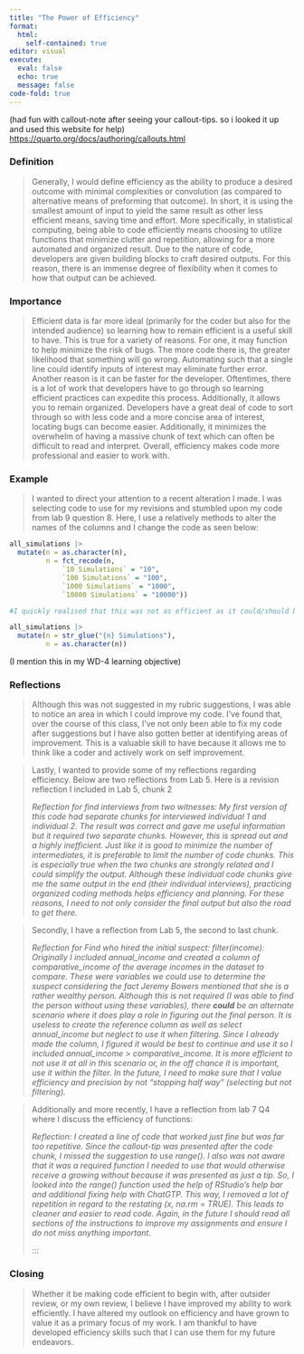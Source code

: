 ```yaml
---
title: "The Power of Efficiency"
format: 
  html: 
    self-contained: true
editor: visual
execute: 
  eval: false
  echo: true
  message: false
code-fold: true
---
```


(had fun with callout-note after seeing your callout-tips. so i looked it up and used this website for help) <https://quarto.org/docs/authoring/callouts.html>

### Definition

> Generally, I would define efficiency as the ability to produce a desired outcome with minimal complexities or convolution (as compared to alternative means of preforming that outcome). In short, it is using the smallest amount of input to yield the same result as other less efficient means, saving time and effort. More specifically, in statistical computing, being able to code efficiently means choosing to utilize functions that minimize clutter and repetition, allowing for a more automated and organized result. Due to the nature of code, developers are given building blocks to craft desired outputs. For this reason, there is an immense degree of flexibility when it comes to how that output can be achieved. 

### Importance

> Efficient data is far more ideal (primarily for the coder but also for the intended audience) so learning how to remain efficient is a useful skill to have. This is true for a variety of reasons. For one, it may function to help minimize the risk of bugs. The more code there is, the greater likelihood that something will go wrong. Automating such that a single line could identify inputs of interest may eliminate further error. Another reason is it can be faster for the developer. Oftentimes, there is a lot of work that developers have to go through so learning efficient practices can expedite this process. Additionally, it allows you to remain organized. Developers have a great deal of code to sort through so with less code and a more concise area of interest, locating bugs can become easier. Additionally, it minimizes the overwhelm of having a massive chunk of text which can often be difficult to read and interpret. Overall, efficiency makes code more professional and easier to work with. 

### Example

> I wanted to direct your attention to a recent alteration I made. I was selecting code to use for my revisions and stumbled upon my code from lab 9 question 8. Here, I use a relatively methods to alter the names of the columns and I change the code as seen below:

```r
all_simulations |>
  mutate(n = as.character(n), 
         n = fct_recode(n, 
             `10 Simulations` = "10", 
             `100 Simulations` = "100", 
             `1000 Simulations` = "1000", 
             `10000 Simulations` = "10000"))

#I quickly realised that this was not as efficient as it could/should be. I loaded in the stringr package and altered the code such that it added " Simulations" to the end. 

all_simulations |>
  mutate(n = str_glue("{n} Simulations"),
         n = as.character(n))

```

(I mention this in my WD-4 learning objective)

### Reflections

> Although this was not suggested in my rubric suggestions, I was able to notice an area in which I could improve my code. I’ve found that, over the course of this class, I’ve not only been able to fix my code after suggestions but I have also gotten better at identifying areas of improvement. This is a valuable skill to have because it allows me to think like a coder and actively work on self improvement. 

> Lastly, I wanted to provide some of my reflections regarding efficiency. Below are two reflections from Lab 5. Here is a revision reflection I included in Lab 5, chunk 2
>
> ::: callout-note
> *Reflection for find interviews from two witnesses: My first version of this code had separate chunks for interviewed individual 1 and individual 2. The result was correct and gave me useful information but it required two separate chunks. However, this is spread out and a highly inefficient. Just like it is good to minimize the number of intermediates, it is preferable to limit the number of code chunks. This is especially true when the two chunks are strongly related and I could simplify the output. Although these individual code chunks give me the same output in the end (their individual interviews), practicing organized coding methods helps efficiency and planning. For these reasons, I need to not only consider the final output but also the road to get there.*
> :::

> Secondly, I have a reflection from Lab 5, the second to last chunk. 
>
> ::: callout-note
> *Reflection for Find who hired the initial suspect:* *filter(income): Originally I included annual_income and created a column of comparative_income of the average incomes in the dataset to compare. These were variables we could use to determine the suspect considering the fact Jeremy Bowers mentioned that she is a rather wealthy person. Although this is not required (I was able to find the person without using these variables), there **could*** *be an alternate scenario where it does play a role in figuring out the final person. It is useless to create the reference column as well as select annual_income but neglect to use it when filtering. Since I already made the column, I figured it would be best to continue and use it so I included annual_income \> comparative_income. It is more efficient to not use it at all in this scenario or, in the off chance it is important, use it within the filter. In the future, I need to make sure that I value efficiency and precision by not “stopping half way” (selecting but not filtering).*
> :::

> Additionally and more recently, I have a reflection from lab 7 Q4 where I discuss the efficiency of functions: 
>
> > ::: callout-note
> > :::
>
> *Reflection: I created a line of code that worked just fine but was far too repetitive. Since the callout-tip was presented after the code chunk, I missed the suggestion to use range(). I also was not aware that it was a required function I needed to use that would otherwise receive a growing without because it was presented as just a tip. So, I looked into the range() function used the help of RStudio’s help bar and additional fixing help with ChatGTP. This way, I removed a lot of repetition in regard to the restating (x, na.rm = TRUE). This leads to cleaner and easier to read code. Again, in the future I should read all sections of the instructions to improve my assignments and ensure I do not miss anything important.*
>
> :::

### Closing

> Whether it be making code efficient to begin with, after outsider review, or my own review, I believe I have improved my ability to work efficiently. I have altered my outlook on efficiency and have grown to value it as a primary focus of my work. I am thankful to have developed efficiency skills such that I can use them for my future endeavors.
